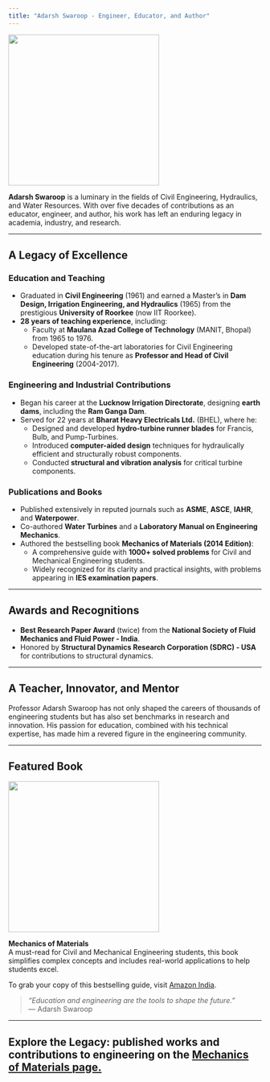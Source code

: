 ```yaml
---
title: "Adarsh Swaroop - Engineer, Educator, and Author"
---
```


![](images/adarsh_swaroop.png){width="300px" fig-align="center"}

**Adarsh Swaroop** is a luminary in the fields of Civil Engineering, Hydraulics, and Water Resources. With over five decades of contributions as an educator, engineer, and author, his work has left an enduring legacy in academia, industry, and research.

------------------------------------------------------------------------

## **A Legacy of Excellence**

### **Education and Teaching**

-   Graduated in **Civil Engineering** (1961) and earned a Master’s in **Dam Design, Irrigation Engineering, and Hydraulics** (1965) from the prestigious **University of Roorkee** (now IIT Roorkee).
-   **28 years of teaching experience**, including:
    -   Faculty at **Maulana Azad College of Technology** (MANIT, Bhopal) from 1965 to 1976.
    -   Developed state-of-the-art laboratories for Civil Engineering education during his tenure as **Professor and Head of Civil Engineering** (2004-2017).

### **Engineering and Industrial Contributions**

-   Began his career at the **Lucknow Irrigation Directorate**, designing **earth dams**, including the **Ram Ganga Dam**.
-   Served for 22 years at **Bharat Heavy Electricals Ltd.** (BHEL), where he:
    -   Designed and developed **hydro-turbine runner blades** for Francis, Bulb, and Pump-Turbines.
    -   Introduced **computer-aided design** techniques for hydraulically efficient and structurally robust components.
    -   Conducted **structural and vibration analysis** for critical turbine components.

### **Publications and Books**

-   Published extensively in reputed journals such as **ASME**, **ASCE**, **IAHR**, and **Waterpower**.
-   Co-authored **Water Turbines** and a **Laboratory Manual on Engineering Mechanics**.
-   Authored the bestselling book **Mechanics of Materials (2014 Edition)**:
    -   A comprehensive guide with **1000+ solved problems** for Civil and Mechanical Engineering students.
    -   Widely recognized for its clarity and practical insights, with problems appearing in **IES examination papers**.

------------------------------------------------------------------------

## **Awards and Recognitions**

-   **Best Research Paper Award** (twice) from the **National Society of Fluid Mechanics and Fluid Power - India**.
-   Honored by **Structural Dynamics Research Corporation (SDRC) - USA** for contributions to structural dynamics.

------------------------------------------------------------------------

## **A Teacher, Innovator, and Mentor**

Professor Adarsh Swaroop has not only shaped the careers of thousands of engineering students but has also set benchmarks in research and innovation. His passion for education, combined with his technical expertise, has made him a revered figure in the engineering community.

------------------------------------------------------------------------

## **Featured Book**

![](images/machanics_of_materials.png){width="300px" fig-align="center"}

**Mechanics of Materials**\
A must-read for Civil and Mechanical Engineering students, this book simplifies complex concepts and includes real-world applications to help students excel.

To grab your copy of this bestselling guide, visit [Amazon India](https://amzn.in/d/9A97DPD).

> *"Education and engineering are the tools to shape the future."*\
> — Adarsh Swaroop

------------------------------------------------------------------------

## **Explore the Legacy: published works and contributions to engineering on the** [Mechanics of Materials **page.**](posts/mechanics_of_materials.qmd)